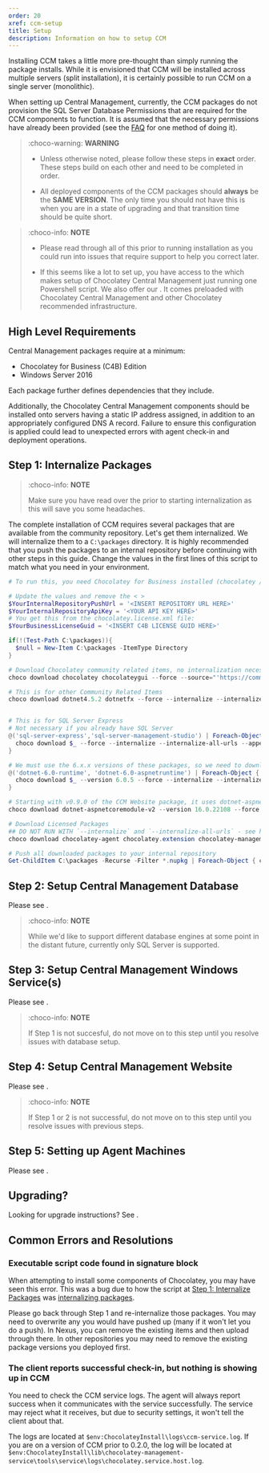 ```yaml
---
order: 20
xref: ccm-setup
title: Setup
description: Information on how to setup CCM
---
```


Installing CCM takes a little more pre-thought than simply running the package installs.
While it is envisioned that CCM will be installed across multiple servers (split installation), it is certainly possible to run CCM on a single server (monolithic).

When setting up Central Management, currently, the CCM packages do not provision the SQL Server Database Permissions that are required for the CCM components to function.  It is assumed that the necessary permissions have already been provided (see the [FAQ](#how-can-i-add-sql-server-permissions-through-powershell) for one method of doing it).

> :choco-warning: **WARNING**
>
> * Unless otherwise noted, please follow these steps in **exact** order. These steps build on each other and need to be completed in order.
>
> * All deployed components of the CCM packages should **always** be the **SAME VERSION**. The only time you should not have this is when you are in a state of upgrading and that transition time should be quite short.
>

> :choco-info: **NOTE**
>
> * Please read through all of this prior to running installation as you could run into issues that require support to help you correct later.
>
> * If this seems like a lot to set up, you have access to the <Xref title="Quick Start Guide" value="c4b-quick-start-guide" /> which makes setup of Chocolatey Central Management just running one Powershell script. We also offer our <Xref title="Chocolatey For Business Azure Environment" value="c4b-azure" />. It comes preloaded with Chocolatey Central Management and other Chocolatey recommended infrastructure.
>

## High Level Requirements

Central Management packages require at a minimum:

* Chocolatey for Business (C4B) Edition
* Windows Server 2016

Each package further defines dependencies that they include.

Additionally, the Chocolatey Central Management components should be installed onto servers having a static IP address assigned, in addition to an appropriately configured DNS A record. Failure to ensure this configuration is applied could lead to unexpected errors with agent check-in and deployment operations.

## Step 1: Internalize Packages

> :choco-info: **NOTE**
>
> Make sure you have read over the <Xref title="CCM Compatibility Matrix" value="central-management" anchor="ccm-component-compatibility-matrix" /> prior to starting internalization as this will save you some headaches.

The complete installation of CCM requires several packages that are available from the community repository. Let's get them internalized. We will internalize them to a `C:\packages` directory. It is highly recommended that you push the packages to an internal repository before continuing with other steps in this guide. Change the values in the first lines of this script to match what you need in your environment.

```powershell
# To run this, you need Chocolatey for Business installed (chocolatey / chocolatey.extension).

# Update the values and remove the < >
$YourInternalRepositoryPushUrl = '<INSERT REPOSITORY URL HERE>'
$YourInternalRepositoryApiKey = '<YOUR API KEY HERE>'
# You get this from the chocolatey.license.xml file:
$YourBusinessLicenseGuid = '<INSERT C4B LICENSE GUID HERE>'

if(!(Test-Path C:\packages)){
  $null = New-Item C:\packages -ItemType Directory
}

# Download Chocolatey community related items, no internalization necessary
choco download chocolatey chocolateygui --force --source="'https://community.chocolatey.org/api/v2/'" --output-directory="'C:\packages'"

# This is for other Community Related Items
choco download dotnet4.5.2 dotnetfx --force --internalize --internalize-all-urls --append-use-original-location --source="'https://community.chocolatey.org/api/v2/'" --output-directory="'C:\packages'"


# This is for SQL Server Express
# Not necessary if you already have SQL Server
@('sql-server-express','sql-server-management-studio') | Foreach-Object {
  choco download $_ --force --internalize --internalize-all-urls --append-use-original-location --source="'https://community.chocolatey.org/api/v2/'" --output-directory="'C:\packages'"
}

# We must use the 6.x.x versions of these packages, so we need to download/internalize these specific items.  At the time of publishing, the most recent version of this package is 6.0.5, but later package versions (within the 6.x.x release) are expected to work.
@('dotnet-6.0-runtime', 'dotnet-6.0-aspnetruntime') | Foreach-Object {
  choco download $_ --version 6.0.5 --force --internalize --internalize-all-urls --append-use-original-location --source="'https://community.chocolatey.org/api/v2/'" --output-directory="'C:\packages'"
}

# Starting with v0.9.0 of the CCM Website package, it uses dotnet-aspnetcoremodule-v2. At the time of publishing, the most recent version of this package 16.0.22108, but later package versions (within the 17.x.x release) are expected to work
choco download dotnet-aspnetcoremodule-v2 --version 16.0.22108 --force --internalize --internalize-all-urls --append-use-original-location --source="'https://community.chocolatey.org/api/v2/'" --output-directory="'C:\packages'"

# Download Licensed Packages
## DO NOT RUN WITH `--internalize` and `--internalize-all-urls` - see https://github.com/chocolatey/chocolatey-licensed-issues/issues/155
choco download chocolatey-agent chocolatey.extension chocolatey-management-database chocolatey-management-service chocolatey-management-web --force --source="'https://licensedpackages.chocolatey.org/api/v2/'" --ignore-dependencies --output-directory="'C:\packages'"  --user="'user'" --password="'$YourBusinessLicenseGuid'"

# Push all downloaded packages to your internal repository
Get-ChildItem C:\packages -Recurse -Filter *.nupkg | Foreach-Object { choco push $_.Fullname --source="'$YourInternalRepositoryPushUrl'" --api-key="'$YourInternalRepositoryApiKey'"}
```

## Step 2: Setup Central Management Database

Please see <Xref title="Central Management Database Setup" value="ccm-database" />.

> :choco-info: **NOTE**
>
> While we'd like to support different database engines at some point in the distant future, currently only SQL Server is supported.

## Step 3: Setup Central Management Windows Service(s)

Please see <Xref title="Central Management Service Setup" value="ccm-service" />.

> :choco-info: **NOTE**
>
> If Step 1 is not succesful, do not move on to this step until you resolve issues with database setup.

## Step 4: Setup Central Management Website

Please see <Xref title="Central Management Web Setup" value="ccm-website" />.

> :choco-info: **NOTE**
>
> If Step 1 or 2 is not successful, do not move on to this step until you resolve issues with previous steps.

## Step 5: Setting up Agent Machines

Please see <Xref title="Central Management Client Setup" value="ccm-client" />.

## Upgrading?

Looking for upgrade instructions? See <Xref title="Central Management Upgrade" value="ccm-upgrade" />.

## Common Errors and Resolutions

### Executable script code found in signature block

When attempting to install some components of Chocolatey, you may have seen this error. This was a bug due to how the script at [Step 1: Internalize Packages](#step-1-internalize-packages) was [internalizing packages](https://github.com/chocolatey/chocolatey-licensed-issues/issues/155).

Please go back through Step 1 and re-internalize those packages. You may need to overwrite any you would have pushed up (many if it won't let you do a push). In Nexus, you can remove the existing items and then upload through there. In other repositories you may need to remove the existing package versions you deployed first.

### The client reports successful check-in, but nothing is showing up in CCM

You need to check the CCM service logs. The agent will always report success when it communicates with the service successfully. The service may reject what it receives, but due to security settings, it won't tell the client about that.

The logs are located at `$env:ChocolateyInstall\logs\ccm-service.log`. If you are on a version of CCM prior to 0.2.0, the log will be located at `$env:ChocolateyInstall\lib\chocolatey-management-service\tools\service\logs\chocolatey.service.host.log`.

<Xref title="Chocolatey Central Management" value="central-management" />

